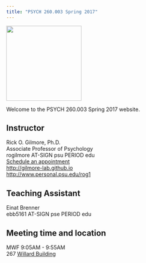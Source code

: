 ```yaml
---
title: "PSYCH 260.003 Spring 2017"
---
```


<img src ="http://www.wayofcats.com/blog/wp-content/uploads/2010/08/catbrainmap.gif" height=200px>

Welcome to the PSYCH 260.003 Spring 2017 website.

## Instructor

Rick O. Gilmore, Ph.D.</br>
Associate Professor of Psychology</br>
rogilmore AT-SIGN psu PERIOD edu</br>
[Schedule an appointment](http://doodle.com/rickgilmore)</br>
[http://gilmore-lab.github.io](http://gilmore-lab.github.io)</br>
[http://www.personal.psu.edu/rog1](http://www.personal.psu.edu/rog1)

## Teaching Assistant

Einat Brenner</br>
ebb5161 AT-SIGN pse PERIOD edu</br>

## Meeting time and location

MWF 9:05AM - 9:55AM</br>
267 [Willard Building](http://www.psumap.com/#Willard)
